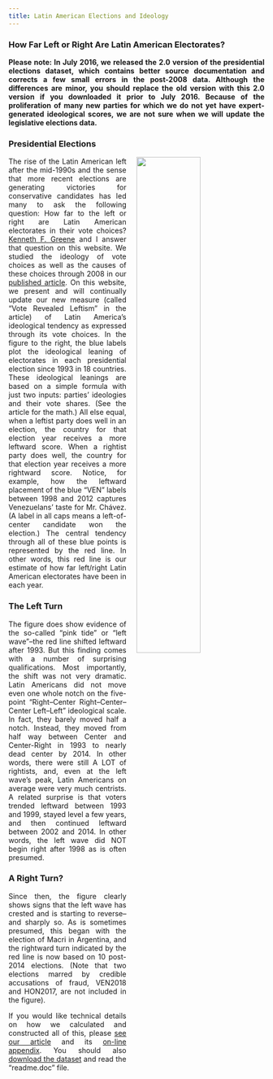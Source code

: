 ```yaml
---
title: Latin American Elections and Ideology
---
```


### How Far Left or Right Are Latin American Electorates?

<p style="text-align: justify;">**Please note: In July 2016, we released the 2.0 version of the presidential elections dataset, which contains better source documentation and corrects a few small errors in the post-2008 data. Although the differences are minor, you should replace the old version with this 2.0 version if you downloaded it prior to July 2016. Because of the proliferation of many new parties for which we do not yet have expert-generated ideological scores, we are not sure when we will update the legislative elections data.**</p>

### Presidential Elections
![](./img.jpg){style="float:right; margin-left: 20px; width: 50%;"}
<p style="text-align: justify;">The rise of the Latin American left after the mid-1990s and the sense that more recent elections are generating victories for conservative candidates has led many to ask the following question: How far to the left or right are Latin American electorates in their vote choices? [Kenneth F. Greene](https://liberalarts.utexas.edu/government/faculty/greenekf) and I answer that question on this website. We studied the ideology of vote choices as well as the causes of these choices through 2008 in our [published article](https://www.cambridge.org/core/journals/world-politics/article/abs/latin-american-lefts-mandate-freemarket-policies-and-issue-voting-in-new-democracies/694ED5A111E4E02290387D3DC44173C2). On this website, we present and will continually update our new measure (called "Vote Revealed Leftism" in the article) of Latin America's ideological tendency as expressed through its vote choices. In the figure to the right, the blue labels plot the ideological leaning of electorates in each presidential election since 1993 in 18 countries. These ideological leanings are based on a simple formula with just two inputs: parties' ideologies and their vote shares. (See the article for the math.) All else equal, when a leftist party does well in an election, the country for that election year receives a more leftward score. When a rightist party does well, the country for that election year receives a more rightward score. Notice, for example, how the leftward placement of the blue "VEN" labels between 1998 and 2012 captures Venezuelans' taste for Mr. Chávez. (A label in all caps means a left-of-center candidate won the election.) The central tendency through all of these blue points is represented by the red line. In other words, this red line is our estimate of how far left/right Latin American electorates have been in each year.</p>


### The Left Turn

<p style="text-align: justify;">The figure does show evidence of the so-called "pink tide" or "left wave"--the red line shifted leftward after 1993. But this finding comes with a number of surprising qualifications. Most importantly, the shift was not very dramatic. Latin Americans did not move even one whole notch on the five-point "Right--Center Right--Center--Center Left--Left" ideological scale. In fact, they barely moved half a notch. Instead, they moved from half way between Center and Center-Right in 1993 to nearly dead center by 2014. In other words, there were still A LOT of rightists, and, even at the left wave's peak, Latin Americans on average were very much centrists. A related surprise is that voters trended leftward between 1993 and 1999, stayed level a few years, and then continued leftward between 2002 and 2014. In other words, the left wave did NOT begin right after 1998 as is often presumed.</p>

### A Right Turn?

<p style="text-align: justify;">Since then, the figure clearly shows signs that the left wave has crested and is starting to reverse--and sharply so. As is sometimes presumed, this began with the election of Macri in Argentina, and the rightward turn indicated by the red line is now based on 10 post-2014 elections. (Note that two elections marred by credible accusations of fraud, VEN2018 and HON2017, are not included in the figure).</p>

<p style="text-align: justify;">If you would like technical details on how we calculated and constructed all of this, please [see our article](https://www.colorado.edu/faculty/baker/node/44/attachment) and its [on-line appendix](https://www.colorado.edu/faculty/baker/node/46/attachment). You should also [download the dataset](https://www.dropbox.com/sh/lu5pteaoqynx15j/AACOuOvmcvDuigqaHp5W1ThLa?dl=0) and read the "readme.doc" file.</p>

